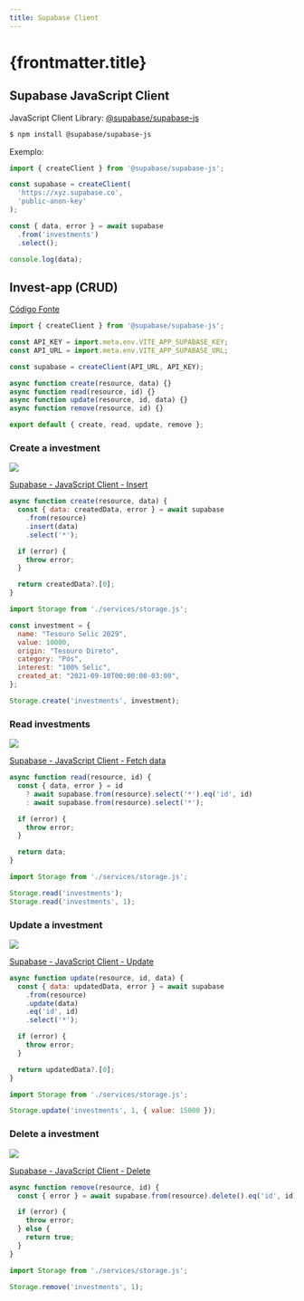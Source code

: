 ```yaml
---
title: Supabase Client
---
```



# {frontmatter.title}

## Supabase JavaScript Client

JavaScript Client Library: [@supabase/supabase-js](https://supabase.com/docs/reference/javascript/introduction)

```bash
$ npm install @supabase/supabase-js
```

Exemplo:

```js
import { createClient } from '@supabase/supabase-js';

const supabase = createClient(
  'https://xyz.supabase.co',
  'public-anon-key'
);

const { data, error } = await supabase
  .from('investments')
  .select();

console.log(data);
```

## Invest-app (CRUD)

[Código Fonte](https://github.com/ifpb/ls/tree/main/public/codes/package/supabase-client/invest-app/)

<CodeTree src="/codes/package/supabase-client/invest-app/" />

```js title="/codes/package/supabase-client/invest-app/js/services/storage.js"
import { createClient } from '@supabase/supabase-js';

const API_KEY = import.meta.env.VITE_APP_SUPABASE_KEY;
const API_URL = import.meta.env.VITE_APP_SUPABASE_URL;

const supabase = createClient(API_URL, API_KEY);

async function create(resource, data) {}
async function read(resource, id) {}
async function update(resource, id, data) {}
async function remove(resource, id) {}

export default { create, read, update, remove };
```

### Create a investment

![](/ls/imgs/package/supabase-api/post-investment.png)

[Supabase - JavaScript Client - Insert](https://supabase.com/docs/reference/javascript/insert)

```js title="/codes/package/supabase-client/invest-app/js/services/storage.js"
async function create(resource, data) {
  const { data: createdData, error } = await supabase
    .from(resource)
    .insert(data)
    .select('*');

  if (error) {
    throw error;
  }

  return createdData?.[0];
}
```

```js
import Storage from './services/storage.js';

const investment = {
  name: "Tesouro Selic 2029",
  value: 10000,
  origin: "Tesouro Direto",
  category: "Pós",
  interest: "100% Selic",
  created_at: "2021-09-10T00:00:00-03:00",
};

Storage.create('investments', investment);
```

### Read investments

![](/ls/imgs/package/supabase-api/get-investments.png)

[Supabase - JavaScript Client - Fetch data](https://supabase.com/docs/reference/javascript/select)

```js title="/codes/package/supabase-client/invest-app/js/services/storage.js"
async function read(resource, id) {
  const { data, error } = id
    ? await supabase.from(resource).select('*').eq('id', id)
    : await supabase.from(resource).select('*');

  if (error) {
    throw error;
  }

  return data;
}
```

```js
import Storage from './services/storage.js';

Storage.read('investments');
Storage.read('investments', 1);
```

### Update a investment

![](/ls/imgs/package/supabase-api/patch-investment.png)

[Supabase - JavaScript Client - Update](https://supabase.com/docs/reference/javascript/update)

```js title="/codes/package/supabase-client/invest-app/js/services/storage.js"
async function update(resource, id, data) {
  const { data: updatedData, error } = await supabase
    .from(resource)
    .update(data)
    .eq('id', id)
    .select('*');

  if (error) {
    throw error;
  }

  return updatedData?.[0];
}
```

```js
import Storage from './services/storage.js';

Storage.update('investments', 1, { value: 15000 });
```

### Delete a investment

![](/ls/imgs/package/supabase-api/delete-investment.png)

[Supabase - JavaScript Client - Delete](https://supabase.com/docs/reference/javascript/delete)

```js title="/codes/package/supabase-client/invest-app/js/services/storage.js"
async function remove(resource, id) {
  const { error } = await supabase.from(resource).delete().eq('id', id);

  if (error) {
    throw error;
  } else {
    return true;
  }
}
```

```js
import Storage from './services/storage.js';

Storage.remove('investments', 1);
```
